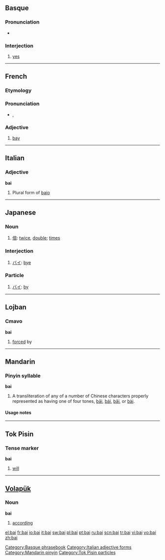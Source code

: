 {{rfc|Tense marker unknown/invalid header}}
{{also|bāi|bái|bǎi|bài|băi}}
==Basque==

===Pronunciation===
* {{IPA|/baj/|lang=eu}}

===Interjection===
{{infl|eu|interjection}}

# [[yes]]

[[Category:Basque phrasebook]]

----

==French==

===Etymology===
{{etyl|la|fr}} {{term|lang=la|badius}}

===Pronunciation===
* {{IPA|/bɛ/|lang=fr}}, {{SAMPA|/bE/}}

===Adjective===
{{fr-adj}}

# [[bay]]

----

==Italian==

===Adjective===
'''bai''' {{m}}

# Plural form of [[baio]]

[[Category:Italian adjective forms]]

----

==Japanese==

===Noun===
{{ja-noun|r|hira=ばい|hidx=はい'}}

# [[倍]]: [[twice]], [[double]]; [[times]]

===Interjection===
{{ja-pos|r|interjection|kata=バイ|hidx=はい'}}

# [[バイ]]: [[bye]]

===Particle===
{{ja-pos|r|particle|kata=バイ|hidx=はい'}}

# [[バイ]]: [[by]]

----

==Lojban==

===Cmavo===
'''bai'''

# [[forced]] by

----

==Mandarin==

===Pinyin syllable===
'''bai'''

# A transliteration of any of a number of Chinese characters properly represented as having one of four tones, [[bāi]], [[bái]], [[bǎi]], or [[bài]].

====Usage notes====
{{zh-tone}}

[[Category:Mandarin pinyin]]

----

==Tok Pisin==

===Tense marker===
'''bai'''

# [[will]]

[[Category:Tok Pisin particles]]

----

==[[Volapük]]==

===Noun===
'''bai'''

# [[according]]

[[el:bai]]
[[fr:bai]]
[[io:bai]]
[[it:bai]]
[[sw:bai]]
[[pl:bai]]
[[pt:bai]]
[[ru:bai]]
[[scn:bai]]
[[tr:bai]]
[[vi:bai]]
[[vo:bai]]
[[zh:bai]]